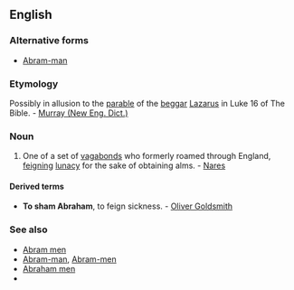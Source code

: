 ==English==

===Alternative forms===
* [[Abram-man]]

===Etymology===
Possibly in allusion to the [[parable]] of the [[beggar]] [[Lazarus]] in Luke 16 of The Bible. - [[Murray (New Eng. Dict.)]]

===Noun===
{{en-noun|sg=[[Abraham]] [[man]]|Abraham men}}

# One of a set of [[vagabond]]s who formerly roamed through England, [[feign]]ing [[lunacy]] for the sake of obtaining alms. - [[Nares]]

====Derived terms====
* '''To sham Abraham''', to feign sickness. - [[w:Oliver Goldsmith|Oliver Goldsmith]] <!-- is this derived? or the source? -->

===See also===
* <!-- [[Abram man]], -->[[Abram men]]
* [[Abram-man]], [[Abram-men]]
* <!--[[Abraham man]], -->[[Abraham men]]
* <!-- [[Abraham-man]],[[Abraham-men]] -->